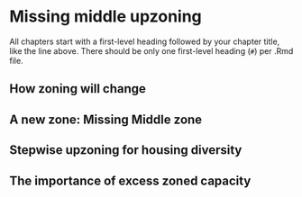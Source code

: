 # Missing middle upzoning 

All chapters start with a first-level heading followed by your chapter title, like the line above. There should be only one first-level heading (`#`) per .Rmd file.

## How zoning will change


## A new zone: Missing Middle zone


## Stepwise upzoning for housing diversity


## The importance of excess zoned capacity
